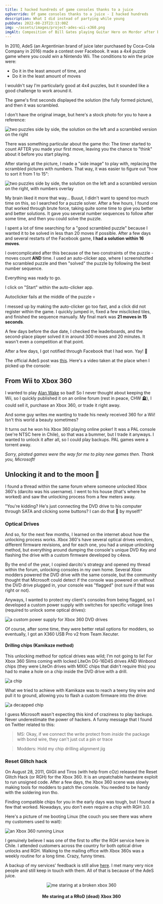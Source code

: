 ```yaml
---
title: I hacked hundreds of game consoles thanks to a juice
ogOverride: Of game consoles thanks to a juice - I hacked hundreds
description: What I did instead of partying while young
pubDate: 2022-08-23T23:13:00Z
img: ~/assets/images/project-ades-wii-x360.png
imgAlt: Composition of Bill Gates playing Guitar Hero on Mordor after being pwned by AdeS juice
---
```


In 2010, AdeS (an Argentinian brand of juice later purchased by Coca-Cola Company in 2016) made a contest over Facebook.
It was a 4x4 puzzle game where you could win a Nintendo Wii. The conditions to win the prize were:
- Do it in the least amount of time, and
- Do it in the least amount of moves

I wouldn't say I'm particularly good at 4x4 puzzles, but it sounded like a good challenge to work around it.

The game's first seconds displayed the solution (the fully formed picture), and then it was scrambled.

I don't have the original image, but here's a stock photo for you to have a reference:

<Image src={Puzzle} alt="two puzzles side by side, the solution on the left and a scrambled version on the right" format="webp" />

There was something particular about the game tho: The timer started to count AFTER you made your first move, leaving you the chance to
"think" about it before you start playing.

After staring at the picture, I made a "side image" to play with, replacing the scrambled pictures with numbers.
That way, it was easier to figure out "how to sort it from 1 to 15":

<Image src={PuzzleNumbered} alt="two puzzles side by side, the solution on the left and a scrambled version on the right, with numbers overlay" format="webp" />

My brain liked it more that way... Buuut, I didn't want to spend too much time on this, so I searched for a puzzle solver. After a few hours, I
found one that worked through brute force, taking quite some time to give you better and better solutions. It gave you several number sequences
to follow after some time, and then you could solve the puzzle.

I spent a lot of time searching for a "good scrambled puzzle" because I wanted it to be solved in less than 20 moves if possible.
After a few days and several restarts of the Facebook game, **I had a solution within 16 moves**.

I overcomplicated after this because of the two constraints of the puzzle - moves count **AND** time. I used an auto-clicker app, where I screenshotted the
scrambled puzzle and then "solved" the puzzle by following the best number sequence.

Everything was ready to go.

I click on "Start" within the auto-clicker app.

Autoclicker fails at the middle of the puzzle 💀

I messed up by making the auto-clicker go too fast, and a click did not register within the game. I quickly jumped in, fixed a few misclicked tiles, and finished
the sequence manually. My final mark was **21 moves in 15 seconds**.

A few days before the due date, I checked the leaderboards, and the second-place player solved it in around 300 moves and 20 minutes.
It wasn't even a competition at that point.

After a few days, I got notified through Facebook that I had won. Yay! 🎉

The official AdeS post was [this](https://web.archive.org/web/20101028002731/http://www.ades.cl/blog/2010/06/ya-tenemos-los-ganadores-de-puzzle-ades/).
Here's a video taken at the place when I picked up the console:

<YouTube id="Uf5JHxDxNRw" />

## From Wii to Xbox 360

I wanted to play [Alan Wake](https://en.wikipedia.org/wiki/Alan_Wake) so bad! So I never thought about keeping the Wii, so I quickly published it
on an online forum (rest in peace, CHW 🪦), I could sell it, purchase an Xbox 360, or trade it right away.

And some guy writes me wanting to trade his newly received 360 for a Wii! Isn't this world a beauty sometimes?

It turns out he won his Xbox 360 playing online poker! It was a PAL console (we're NTSC here in Chile), so that was a bummer, but
I trade it anyways. I wanted to unlock it after all, so I could play backups. PAL games were a torrent away.

_Sorry, pirated games were the way for me to play new games then. Thank you, Microsoft!_

## Unlocking it and to the moon 🚀

I found a thread within the same forum where someone unlocked Xbox 360's (darcito was his username). I went to his house (that's where he worked)
and saw the unlocking process from a few meters away.

"You're kidding? He's just connecting the DVD drive to his computer through SATA and clicking some buttons? I can do that 💩 by myself!"

### Optical Drives

And so, for the next few months, I learned on the internet about how the unlocking process works. Xbox 360's have several optical drives
vendors, different firmware revisions, and for each one, you had a unique unlocking method, but everything around dumping the console's unique
DVD Key and flashing the drive with a custom firmware developed by c4eva.

By the end of the year, I copied darcito's strategy and opened my thread within the forum, unlocking consoles in my own home.
Several Xbox modders powered the DVD drive with the same console, but the community thought that Microsoft could detect if the console was powered on
without the DVD drive plugged in, your console was "flagged" (not sure if that was right or not).

Anyways, I wanted to protect my client's consoles from being flagged, so I developed a custom power supply with switches for specific voltage
lines (required to unlock some optical drives):

<Image src={X360PowerSupply} alt="a custom power supply for Xbox 360 DVD drives" format="webp" />

Of course, after some time, they were better retail options for modders, so eventually, I got an X360 USB Pro v2 from Team Xecuter.

#### Drilling chips (Kamikaze method)

This unlocking method for optical drives was wild; I'm not going to lie! For Xbox 360 Slims coming with locked LiteOn DG-16D4S drives AND Winbond chips
(they were LiteOn drives with MXIC chips that didn't require this) you had to make a hole on a chip inside the DVD drive with a drill.

<Image src={KamikazeLocation} alt="a chip" format="webp" />

What we tried to achieve with Kamikaze was to reach a teeny tiny wire and pull it to ground, allowing you to flash a custom firmware into the drive:

<Image src={WinbondExploitLines} alt="a decapped chip" format="webp" />

I guess Microsoft wasn't expecting this kind of craziness to play backups. Never underestimate the power of hackers.
A funny message that I found on Twitter related to this:

> MS: Okay, if we connect the write protect from *inside* the package with bond wire, they can't just cut a pin or trace

> Modders: Hold my chip drilling alignment jig

### Reset Glitch hack

On August 28, 2011, GliGli and Tiros (with help from cOz) released the Reset Glitch Hack (or RGH) for the Xbox 360. It is an unpatchable hardware
exploit to run unsigned code. After a few days, the Xbox 360 scene was slowly making tools for modders to patch the console. You needed
to be handy with the soldering iron tho.

Finding compatible chips for you in the early days was tough, but I found a few that worked.
Nowadays, you don't even require a chip with RGH 3.0.

Here's a picture of me booting Linux (the couch you see there was where my customers used to wait):

<Image src={X360Linux} alt="an Xbox 360 running Linux" format="webp" />

I genuinely believe I was one of the first to offer the RGH service here in Chile. I attended customers across the country for both
optical drive unlocks and RGH. Walking to the mailing office with Xbox 360s was a weekly routine for a long time. Crazy, funny times.

A backup of my services' feedback is still alive [here](https://www.capa9.net/temas/feedback-de-sbarrenechea.899146/).
I met many very nice people and still keep in touch with them. All of that is because of the AdeS juice.

<p align="center">
  <Image src={XboxRRoD} alt="me staring at a broken xbox 360" format="webp" />
  <h4 align="center">Me staring at a RRoD (dead) Xbox 360</h4>
</p>